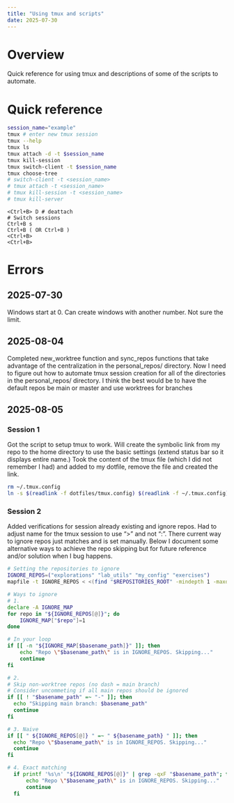 ```yaml
---
title: "Using tmux and scripts"
date: 2025-07-30
---
```


# Overview

Quick reference for using tmux and descriptions of some of the scripts to automate.

# Quick reference
```bash
session_name="example"
tmux # enter new tmux session
tmux --help
tmux ls
tmux attach -d -t $session_name
tmux kill-session
tmux switch-client -t $session_name
tmux choose-tree
# switch-client -t <session_name>
# tmux attach -t <session_name>
# tmux kill-session -t <session_name>
# tmux kill-server
```

```tmux
<Ctrl+B> D # deattach
# Switch sessions
Ctrl+B s
Ctrl+B ( OR Ctrl+B )
<Ctrl+B>
<Ctrl+B>
```

# Errors

## 2025-07-30
Windows start at 0. Can create windows with another number. Not sure the limit.

## 2025-08-04
Completed new_worktree function and sync_repos functions that take advantage of the centralization in the personal_repos/ directory. Now I need to figure out how to automate tmux session creation for all of the directories in the personal_repos/ directory. I think the best would be to have the default repos be main or master and use worktrees for branches

## 2025-08-05
### Session 1
Got the script to setup tmux to work.
Will create the symbolic link from my repo to the home directory to use the basic settings (extend status bar so it displays entire name.)
Took the content of the tmux file (which I did not remember I had) and added to my dotfile, remove the file and created the link.

```bash
rm ~/.tmux.config
ln -s $(readlink -f dotfiles/tmux.config) $(readlink -f ~/.tmux.config)
```

### Session 2
Added verifications for session already existing and ignore repos. Had to adjust name for the tmux session to use ">" and not ":".
There current way to ignore repos just matches and is set manually. Below I document some alternative ways to achieve the repo skipping but for future reference and/or solution when I bug happens.

```bash
# Setting the repositories to ignore
IGNORE_REPOS=("explorations" "lab_utils" "my_config" "exercises")
mapfile -t IGNORE_REPOS < <(find "$REPOSITORIES_ROOT" -mindepth 1 -maxdepth 1 -type d | grep -v "-")

# Ways to ignore
# 1.
declare -A IGNORE_MAP
for repo in "${IGNORE_REPOS[@]}"; do
    IGNORE_MAP["$repo"]=1
done

# In your loop
if [[ -n "${IGNORE_MAP[$basename_path]}" ]]; then
    echo "Repo \"$basename_path\" is in IGNORE_REPOS. Skipping..."
    continue
fi

# 2.
# Skip non-worktree repos (no dash = main branch)
# Consider uncommeting if all main repos should be ignored
if [[ ! "$basename_path" =~ "-" ]]; then
  echo "Skipping main branch: $basename_path"
  continue
fi

# 3. Naive
if [[ " ${IGNORE_REPOS[@]} " =~ " ${basename_path} " ]]; then
  echo "Repo \"$basename_path\" is in IGNORE_REPOS. Skipping..."
  continue
fi

# 4. Exact matching
  if printf '%s\n' "${IGNORE_REPOS[@]}" | grep -qxF "$basename_path"; then
      echo "Repo \"$basename_path\" is in IGNORE_REPOS. Skipping..."
      continue
  fi

```
